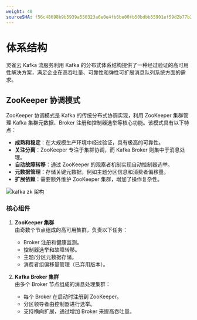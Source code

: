```yaml
---
weight: 40
sourceSHA: f56c48698b9b5939a550323a6e0e4fb6be00fb50bdbb55901ef59d2b77b23629
---
```


# 体系结构

灵雀云 Kafka 流服务利用 Kafka 的分布式体系结构提供了一种经过验证的高可用性解决方案，满足企业在高吞吐量、可靠性和弹性可扩展消息队列系统方面的需求。

## ZooKeeper 协调模式

ZooKeeper 协调模式是 Kafka 的传统分布式协调实现，利用 ZooKeeper 集群管理 Kafka 集群元数据、Broker 注册和控制器选举等核心功能。该模式具有以下特点：

- **成熟和稳定**：在大规模生产环境中经过验证，具有极高的可靠性。
- **关注分离**：ZooKeeper 专注于集群协调，而 Kafka Broker 则集中于消息处理。
- **自动故障转移**：通过 ZooKeeper 的观察者机制实现自动控制器选举。
- **元数据管理**：存储关键元数据，例如主题分区信息和消费者偏移量。
- **扩展依赖**：需要额外维护 ZooKeeper 集群，增加了操作复杂性。

![kafka zk 架构](./assets/zk_arch.png)

### 核心组件

1. **ZooKeeper 集群**\
   由奇数个节点组成的高可用集群，负责以下任务：
   - Broker 注册和健康监测。
   - 控制器选举和故障转移。
   - 主题/分区元数据存储。
   - 消费者组偏移量管理（已弃用版本）。

2. **Kafka Broker 集群**\
   由多个 Broker 节点组成的消息处理集群：
   - 每个 Broker 在启动时注册到 ZooKeeper。
   - 分区领导者由控制器进行选举。
   - 支持横向扩展，通过增加 Broker 来提高吞吐量。

